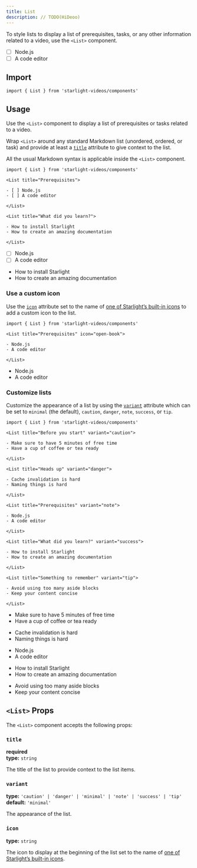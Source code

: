 ```yaml
---
title: List
description: // TODO(HiDeoo)
---
```



To style lists to display a list of prerequisites, tasks, or any other information related to a video, use the `<List>` component.


<Preview>

<List slot="preview" title="Prerequisites">

- [ ] Node.js
- [ ] A code editor

</List>

</Preview>

## Import

```tsx
import { List } from 'starlight-videos/components'
```

## Usage

Use the `<List>` component to display a list of prerequisites or tasks related to a video.

Wrap `<List>` around any standard Markdown list (unordered, ordered, or task) and provide at least a [`title`](#title) attribute to give context to the list.

All the usual Markdown syntax is applicable inside the `<List>` component.

<Preview>

```mdx
import { List } from 'starlight-videos/components'

<List title="Prerequisites">

- [ ] Node.js
- [ ] A code editor

</List>

<List title="What did you learn?">

- How to install Starlight
- How to create an amazing documentation

</List>
```

<Fragment slot="preview">

<List title="Prerequisites">

- [ ] Node.js
- [ ] A code editor

</List>

<List title="What did you learn?">

- How to install Starlight
- How to create an amazing documentation

</List>

</Fragment>

</Preview>

### Use a custom icon

Use the [`icon`](#icon) attribute set to the name of [one of Starlight’s built-in icons](https://starlight.astro.build/reference/icons/#all-icons) to add a custom icon to the list.

<Preview>

```mdx "icon="open-book""
import { List } from 'starlight-videos/components'

<List title="Prerequisites" icon="open-book">

- Node.js
- A code editor

</List>
```

<List slot="preview" title="Prerequisites" icon="open-book">

- Node.js
- A code editor

</List>

</Preview>

### Customize lists

Customize the appearance of a list by using the [`variant`](#variant) attribute which can be set to `minimal` (the default), `caution`, `danger`, `note`, `success`, or `tip`.

<Preview>

```mdx /variant="\w+"/
import { List } from 'starlight-videos/components'

<List title="Before you start" variant="caution">

- Make sure to have 5 minutes of free time
- Have a cup of coffee or tea ready

</List>

<List title="Heads up" variant="danger">

- Cache invalidation is hard
- Naming things is hard

</List>

<List title="Prerequisites" variant="note">

- Node.js
- A code editor

</List>

<List title="What did you learn?" variant="success">

- How to install Starlight
- How to create an amazing documentation

</List>

<List title="Something to remember" variant="tip">

- Avoid using too many aside blocks
- Keep your content concise

</List>
```

<Fragment slot="preview">

<List title="Before you start" variant="caution">

- Make sure to have 5 minutes of free time
- Have a cup of coffee or tea ready

</List>

<List title="Heads up" variant="danger">

- Cache invalidation is hard
- Naming things is hard

</List>

<List title="Prerequisites" variant="note">

- Node.js
- A code editor

</List>

<List title="What did you learn?" variant="success">

- How to install Starlight
- How to create an amazing documentation

</List>

<List title="Something to remember" variant="tip">

- Avoid using too many aside blocks
- Keep your content concise

</List>

</Fragment>

</Preview>

## `<List>` Props

The `<List>` component accepts the following props:

### `title`

**required**  
**type:** `string`

The title of the list to provide context to the list items.

### `variant`

**type:** `'caution' | 'danger' | 'minimal' | 'note' | 'success' | 'tip'`  
**default:** `'minimal'`

The appearance of the list.

### `icon`

**type:** `string`

The icon to display at the beginning of the list set to the name of [one of Starlight’s built-in icons](https://starlight.astro.build/reference/icons/#all-icons).
